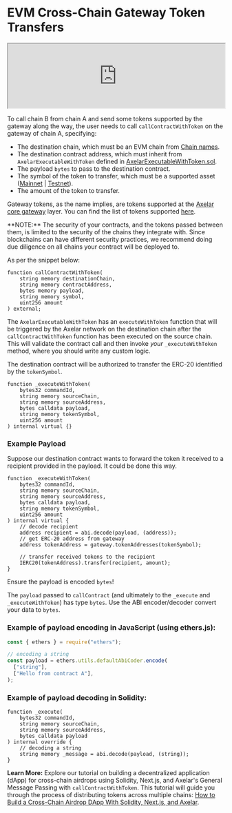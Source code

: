 # EVM Cross-Chain Gateway Token Transfers


<iframe
  width="100%"
  class="aspect-video"
  src="https://www.youtube.com/embed/VkdRSrf4cmY"
  title="YouTube video player"
  allow="accelerometer; autoplay; clipboard-write; encrypted-media; gyroscope; picture-in-picture"
  allowFullScreen
></iframe>

To call chain B from chain A and send some tokens supported by the gateway along the way, the user needs to call `callContractWithToken` on the gateway of chain A, specifying:

- The destination chain, which must be an EVM chain from [Chain names](https://axelarscan.io/resources/chains).
- The destination contract address, which must inherit from `AxelarExecutableWithToken` defined in [AxelarExecutableWithToken.sol](https://github.com/axelarnetwork/axelar-gmp-sdk-solidity/blob/main/contracts/executable/AxelarExecutableWithToken.sol).
- The payload `bytes` to pass to the destination contract.
- The symbol of the token to transfer, which must be a supported asset ([Mainnet](/resources/contract-addresses/mainnet/) | [Testnet](/resources/contract-addresses/testnet/)).
- The amount of the token to transfer.

Gateway tokens, as the name implies, are tokens supported at the [Axelar core gateway](https://github.com/axelarnetwork/axelar-cgp-solidity/blob/main/contracts/AxelarGateway.sol) layer. You can find the list of tokens supported [here](https://axelarscan.io/resources/assets?type=gateway).

<Callout emoji="🚨">
  **NOTE:** The security of your contracts, and the tokens passed between them,
  is limited to the security of the chains they integrate with. Since
  blockchains can have different security practices, we recommend doing due
  diligence on all chains your contract will be deployed to.
</Callout>

As per the snippet below:

```solidity
function callContractWithToken(
    string memory destinationChain,
    string memory contractAddress,
    bytes memory payload,
    string memory symbol,
    uint256 amount
) external;
```

The `AxelarExecutableWithToken`  has an `executeWithToken` function that will be triggered by the Axelar network on the destination chain after the `callContractWithToken` function has been executed on the source chain. This will validate the contract call and then invoke _your_ `_executeWithToken` method, where you should write any custom logic.

The destination contract will be authorized to transfer the ERC-20 identified by the `tokenSymbol`.

```solidity
function _executeWithToken(
    bytes32 commandId,
    string memory sourceChain,
    string memory sourceAddress,
    bytes calldata payload,
    string memory tokenSymbol,
    uint256 amount
) internal virtual {}
```

### Example Payload

Suppose our destination contract wants to forward the token it received to a recipient provided in the payload. It could be done this way.

```solidity
function _executeWithToken(
    bytes32 commandId,
    string memory sourceChain,
    string memory sourceAddress,
    bytes calldata payload,
    string memory tokenSymbol,
    uint256 amount
) internal virtual {
    // decode recipient
    address recipient = abi.decode(payload, (address));
    // get ERC-20 address from gateway
    address tokenAddress = gateway.tokenAddresses(tokenSymbol);

    // transfer received tokens to the recipient
    IERC20(tokenAddress).transfer(recipient, amount);
}
```

<Callout emoji="ℹ️">Ensure the payload is encoded `bytes`!</Callout>

The `payload` passed to `callContract` (and ultimately to the `_execute` and `_executeWithToken`) has type `bytes`. Use the ABI encoder/decoder convert your data to `bytes`.

### Example of payload encoding in JavaScript (using ethers.js):

```jsx
const { ethers } = require("ethers");

// encoding a string
const payload = ethers.utils.defaultAbiCoder.encode(
  ["string"],
  ["Hello from contract A"],
);
```

### Example of payload decoding in Solidity:

```solidity
function _execute(
    bytes32 commandId,
    string memory sourceChain,
    string memory sourceAddress,
    bytes calldata payload
) internal override {
    // decoding a string
    string memory _message = abi.decode(payload, (string));
}
```

**Learn More:** Explore our tutorial on building a decentralized application (dApp) for cross-chain airdrops using Solidity, Next.js, and Axelar's General Message Passing with `callContractWithToken`. This tutorial will guide you through the process of distributing tokens across multiple chains: [How to Build a Cross-Chain Airdrop DApp With Solidity, Next.js, and Axelar](https://blog.axelar.dev/how-to-build-a-cross-chain-airdrop-dapp-with-solidity-nextjs-and-axelar).
